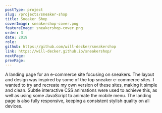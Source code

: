 ```yaml
---
postType: project
slug: /projects/sneaker-shop
title: Sneaker Shop
coverImage: sneakershop-cover.png
featureImage: sneakershop-cover.png
order: 3
date: 2019
role:
github: https://github.com/will-decker/sneakershop
link: https://will-decker.github.io/sneakershop/
nextPage:
prevPage:
---
```


A landing page for an e-commerce site focusing on sneakers. The layout and design was inspired by some of the top sneaker e-commerce sites. I wanted to try and recreate my own version of these sites, making it simple and clean. Subtle interactive CSS animations were used to achieve this, as well as using some JavaScript to animate the mobile menu. The landing page is also fully responsive, keeping a consistent stylish quality on all devices.
